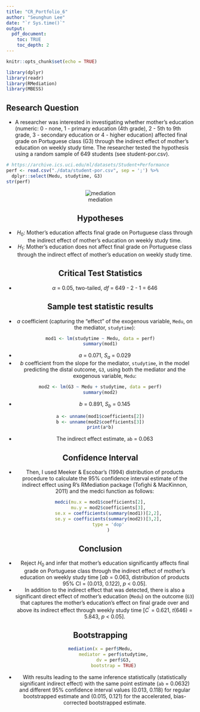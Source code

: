 ```yaml
---
title: "CR_Portfolio_6"
author: "Seunghun Lee"
date: "`r Sys.time()`"
output: 
  pdf_document:
    toc: TRUE
    toc_depth: 2
---
```


```r
knitr::opts_chunk$set(echo = TRUE)
```

```r
library(dplyr)
library(readr)
library(RMediation)
library(MBESS)
```

## Research Question
* A researcher was interested in investigating whether mother's education (numeric: 0 - none, 1 - primary education (4th grade), 2 - 5th to 9th grade, 3 - secondary education or 4 - higher education) affected final grade on Portuguese class (G3) through the indirect effect of mother's education on weekly study time. The researcher tested the hypothesis using a random sample of 649 students (see student-por.csv).

```r
# https://archive.ics.uci.edu/ml/datasets/Student+Performance 
perf <- read.csv("./data/student-por.csv", sep = ';') %>%
  dplyr::select(Medu, studytime, G3)
str(perf)
```

<center>
![mediation](../inst/mediation.png)


## Hypotheses
* $H_0$: Mother's education affects final grade on Portuguese class through the indirect effect of mother's education on weekly study time.
* $H_1$: Mother's education does not affect final grade on Portuguese class through the indirect effect of mother's education on weekly study time.

## Critical Test Statistics
* $\alpha$ = 0.05, two-tailed, $df$ = 649 - 2 - 1 = 646

## Sample test statistic results
* $a$ coefficient (capturing the “effect” of the exogenous variable, `Medu`, on the mediator, `studytime`):
```r
mod1 <- lm(studytime ~ Medu, data = perf)
summary(mod1)
```
* $a$ = 0.071, $S_a$ = 0.029
\
* $b$ coefficient from the slope for the mediator, `studytime`, in the model predicting the distal outcome, `G3`, using both the mediator and the exogenous variable, `Medu`:
```r
mod2 <- lm(G3 ~ Medu + studytime, data = perf)
summary(mod2)
```
* $b$ = 0.891, $S_b$ = 0.145

```r
a <- unname(mod1$coefficients[2])
b <- unname(mod2$coefficients[3])
print(a*b)
```
* The indirect effect estimate, `ab` = 0.063

## Confidence Interval
* Then, I used Meeker & Escobar’s (1994) distribution of products procedure to calculate the 95% confidence interval estimate of the indirect effect using R’s RMediation package (Tofighi & MacKinnon, 2011) and the medci function as follows:

```r
medci(mu.x = mod1$coefficients[2],
      mu.y = mod2$coefficients[3],
      se.x = coefficients(summary(mod1))[2,2],
      se.y = coefficients(summary(mod2))[3,2],
      type = 'dop'
      )
```

## Conclusion
* Reject $H_0$ and infer that mother's education significantly affects final grade on Portuguese class through the indirect effect of mother's education on weekly study time [$ab$ = 0.063, distribution of products 95% CI = (0.013, 0.122), $p$ < 0.05].
\
* In addition to the indirect effect that was detected, there is also a significant direct effect of mother's education (`Medu`) on the outcome (`G3`) that captures the mother's education’s effect on final grade over and above its
indirect effect through weekly study time [$C^\prime$ = 0.621, $t$(646) = 5.843, $p$ < 0.05].

## Bootstrapping
```r
mediation(x = perf$Medu,
          mediator = perf$studytime,
          dv = perf$G3,
          bootstrap = TRUE)
```

* With results leading to the same inference statistically (statistically significant indirect effect) with the same point estimate (`ab` = 0.0632) and different 95% confidence interval values (0.013, 0.118) for regular bootstrapped estimate and (0.015, 0.121) for the accelerated, bias-corrected bootstrapped estimate.
